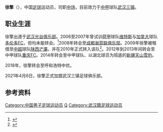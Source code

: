 {{expand|time=2017-01-11T14:57:15+00:00}}
{{refimprove|time=2017-01-11T14:57:15+00:00}}
{{Football player infobox
| playername = 徐擎
| image =
| fullname = 徐擎
| height = {{height|m=1.80}}
| nickname = 
| dateofbirth = {{Birth date and age|year=1987|month=3|day=11}}
| cityofbirth = [[湖北省|湖北省]][[武汉市|武汉市]]
| countryofbirth = {{CHN}}
| currentclub = {{flagicon|CHN}}[[武汉三镇足球俱乐部|武汉三镇]]
| clubnumber = 
| position = [[中场|中场]]
| youthyears =
| youthclubs =
| years1 = 2005-2007
| years2 = 2008
| years3 = 2009-2011
| years4 = 2012-2013
| years5 = 2014-2018
| years6 = 2018-2021
| years7 = 2021-
| clubs1 = [[湖北武汉职业足球俱乐部|武汉光谷]]
| clubs2 = [[成都谢菲联|成都谢菲联]]
| clubs3 = [[陕西浐灞|陕西浐灞]]
| clubs4 = [[重庆FC|重庆FC]]
| clubs5 = [[新疆天山雪豹|新疆天山雪豹]]
| clubs6 = [[内蒙古中优足球俱乐部|呼和浩特中优]]
| clubs7 = [[武汉三镇足球俱乐部|武汉三镇]]
| caps1 = 8  | goals1 = 0
| caps2 = 0  | goals2 = 0
| caps3 = 17 | goals3 = 1
| caps4 = 37 | goals4 = 0
| caps5 = 85 | goals5 = 6
| caps6 =    | goals6 = 
| caps7 = 0  | goals7 = 0
| nationalyears =
| nationalteam =
| nationalcaps(goals) =
| pcupdate = 2017年3月4日
| manageryears =
| managerclubs =
}}

'''徐擎'''（{{bd|1987年|3月11日|catIdx=X}}），中国[[足球|足球]]运动员，司职[[中场|中场]]，目前效力于[[中甲|中甲]]球队[[武汉三镇足球俱乐部|武汉三镇]]。

==职业生涯==
徐擎出道于[[湖北武汉职业足球俱乐部|武汉光谷俱乐部]]。2006至2007年曾试训[[荷甲|荷甲]]球队[[维特斯|维特斯]]与[[加拿大|加拿大]]球队[[多伦多足球俱乐部|多伦多FC]]，但均未能转会。<ref>{{cite news|url=http://sports.sina.com.cn/j/2007-01-28/08282720511.shtml|title=徐擎决意要出国踢球 30日将转赴加拿大试训多伦多|publisher=长江商报|date=2007-01-28|accessdate=2017-01-11|archive-date=2019-06-10|archive-url=https://web.archive.org/web/20190610153657/http://sports.sina.com.cn/j/2007-01-28/08282720511.shtml|dead-url=no}}</ref>2008年转会至[[成都谢菲联|成都谢菲联俱乐部]]。2009年徐擎被租借至[[中超|中超]]球队[[陕西浐灞|陕西浐灞]]，并在2010年正式转入该队<ref>{{cite news|url=http://sports.qq.com/a/20100104/000419.htm|title=浐灞如愿签徐擎 引援工作快马加鞭锁定孙继海|publisher=华商网-华商报|date=2010-01-04|accessdate=2017-01-11|archive-date=2020-02-02|archive-url=https://web.archive.org/web/20200202052231/https://sports.qq.com/a/20100104/000419.htm|dead-url=no}}</ref>。2012年到2013年间转会至中甲球队[[重庆FC|重庆FC]]。2014年转会至中甲球队、以湖北球员为班底的[[新疆天山雪豹|新疆天山雪豹]]。

2018年，徐擎转会至呼和浩特中优。

2021年4月6日，徐擎正式加盟武汉三镇足球俱乐部。

== 参考资料 ==
{{reflist|1}}

{{2005年武汉天龙黄鹤楼名单}}
{{2006年武汉光谷名单}}
{{2007年武汉光谷名单}}
{{2008年成都谢菲联名单}}
{{2009年陕西浐灞名单}}
{{2010年陝西滻灞名單}}
{{2011年中超分类名单陕西}}
{{2012年中甲分类名单重足}}
{{2013年中甲分类名单重足}}
{{2014年中甲分类名单新疆}}
{{2015年中甲分类名单新疆}}
{{2016年中甲分类名单新疆}}
{{2017年中甲分类名单新疆}}
{{2018年中甲分类名单新疆}}
{{2019年中甲分类名单内蒙古}}
{{2020年中甲分类名单内蒙古}}
{{2021年中甲分类名单武汉三镇}}

{{足球运动员小作品}}

{{DEFAULTSORT:XU Qing}}

[[Category:中国男子足球运动员|Category:中国男子足球运动员]]
[[Category:徐姓|Q]]
[[Category:武汉籍足球运动员|Category:武汉籍足球运动员]]